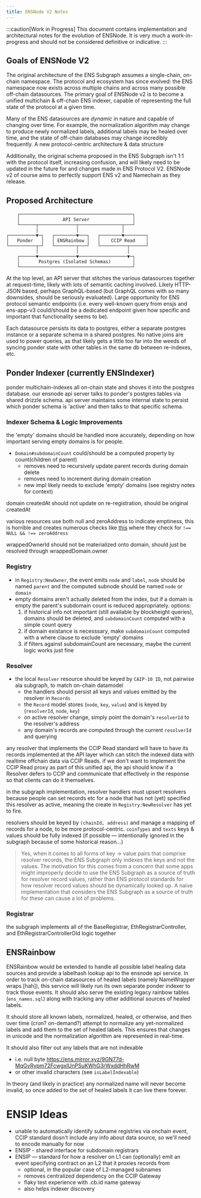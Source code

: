 ```yaml
---
title: ENSNode V2 Notes
---
```


:::caution[Work in Progress]
This document contains implementation and architectural notes for the evolution of ENSNode. It is very much a work-in-progress and should not be considered definitive or indicative.
:::

## Goals of ENSNode V2

The original architecture of the ENS Subgraph assumes a single-chain, on-chain namespace. The protocol and ecosystem has since evolved: the ENS namespace now exists across multiple chains and across many possible off-chain datasources. The primary goal of ENSNode v2 is to become a unified multichain & off-chain ENS indexer, capable of representing the full state of the protocol at a given time.

Many of the ENS datasources are _dynamic_ in nature and capable of changing over time. For example, the normalization algorithm may change to produce newly normalized labels, additional labels may be healed over time, and the state of off-chain databases may change incredibly frequently. A new protocol-centric architecture & data structure

Additionally, the original schema proposed in the ENS Subgraph isn't 1:1 with the protocol itself, increasing confusion, and will likely need to be updated in the future for and changes made in ENS Protocol V2. ENSNode v2 of course aims to perfectly support ENS v2 and Namechain as they release.

## Proposed Architecture

```
    ┌──────────────────────────────────────────┐
    │                API Server                │
    └──────┬──────────────┬────────────────┬───┘
           │              │                │
┌──────────▼─┐   ┌────────▼───┐   ┌────────▼────────┐
│   Ponder   │   │ ENSRainbow │   │    CCIP Read    │
└──────────┬─┘   └────────┬───┘   └──────────┬──────┘
           │              │                  │
    ┌──────▼──────────────▼──────────────────▼─┐
    │       Postgres (Isolated Schemas)        │
    └──────────────────────────────────────────┘
```

At the top level, an API server that stitches the various datasources together at request-time, likely with lots of semantic caching involved. Likely HTTP-JSON based, perhaps GraphQL-based (but GraphQL comes with so many downsides, should be seriously evaluated). Large opportunity for ENS protocol semantic endpoints (i.e. every well-known query from ensjs and ens-app-v3 could/should be a dedicated endpoint given how specific and important that functionality seems to be).

Each datasource persists its data to postgres, either a separate postgres instance or a separate schema in a shared postgres. No native joins are used to power queries, as that likely gets a little too far into the weeds of syncing ponder state with other tables in the same db between re-indexes, etc.

## Ponder Indexer (currently ENSIndexer)

ponder multichain-indexes all on-chain state and shoves it into the postgres database. our ensnode api server talks to ponder's postgres tables via shared drizzle schema. api server maintains some internal state to persist which ponder schema is 'active' and then talks to that specific schema.

### Indexer Schema & Logic Improvements

the 'empty' domains should be handled more accurately, depending on how important serving empty domains is for people.

- `Domain#subdomainCount` could/should be a computed property by count(children of parent)
  - removes need to recursively update parent records during domain delete
  - removes need to increment during domain creation
  - new impl likely needs to exclude 'empty' domains (see registry notes for context)

domain createdAt should not update on re-registration, should be original createdAt

various resources use both null and zeroAddress to indicate emptiness, this is horrible and creates numerous checks like [this](https://github.com/ensdomains/ensjs/blob/17ab314/packages/ensjs/src/functions/subgraph/getNamesForAddress.ts#L255) where they check for `!== NULL && !== zeroAddress`

wrappedOwnerId should not be materialized onto domain, should just be resolved through wrappedDomain.owner

### Registry

- in `Registry:NewOwner`, the event emits `node` and `label`, `node` should be named `parent` and the computed subnode should be named `node` or `domain`
- empty domains aren't actually deleted from the index, but if a domain is empty the parent's subdomain count is reduced appropriately. options:
  1. if historical info not important (still available by blockheight queries), domains should be deleted, and `subdomainCount` computed with a simple count query
  2. if domain existance is necesssary, make `subdomainCount` computed with a where clause to exclude 'empty' domains
  3. if filters against subdomainCount are necessary, maybe the current logic works just fine


### Resolver

- the local `Resolver` resource should be keyed by `CAIP-10 ID`, not pairwise ala subgraph, to match on-chain datamodel
  - the handlers should persist all keys and values emitted by the resolver in `Records`
  - the `Record` model stores (`node`, `key`, `value`) and is keyed by (`resolverId`, `node`, `key`)
  - on active resolver change, simply point the domain's `resolverId` to the resolver's address
  - any domain's records are computed through the current `resolverId` and querying

any resolver that implements the CCIP Read standard will have to have its records implemented at the API layer which can stitch the indexed data with realtime offchain data via CCIP Reads. if we don't want to implement the CCIP Read proxy as part of this unified api, the api should know if a Resolver defers to CCIP and communicate that effectively in the response so that clients can do it themselves.

in the subgraph implementation, resolver handlers must upsert resolvers because people can set records etc for a node that has not (yet) specified this resolver as active, meaning the create in `Registry:NewResolver` has yet to fire.

resolvers should be keyed by `(chainId, address)` and manage a mapping of records for a node, to be more protocol-centric. `coinTypes` and `texts` keys & values should be fully indexed (if possible — intentionally ignored in the subgraph because of some historical reason...)

> Yes, when it comes to all forms of key -> value pairs that comprise resolver records, the ENS Subgraph only indexes the keys and not the values. The motivation for this comes from a concern that some apps might improperly decide to use the ENS Subgraph as a source of truth for resolver record values, rather than ENS protocol standards for how resolver record values should be dynamically looked up. A naive implementation that considers the ENS Subgraph as a source of truth for these can cause a lot of problems.

### Registrar

the subgraph implements all of the BaseRegistrar, EthRegistrarController, and EthRegistrarControllerOld logic together

## ENSRainbow

ENSRainbow would be extended to handle all possible label healing data sources and provide a labelhash lookup api to the ensnode api service. In order to track on-chain datasources of healed labels (namely NameWrapper wraps [hah]), this service will likely run its own separate ponder indexer to track those events. It should also serve the existing legacy rainbow tables (`ens_names.sql`) along with tracking any other additional sources of healed labels.

It should store all known labels, normalized, healed, or otherwise, and then over time (cron? on-demand?) attempt to normalize any yet-normalized labels and add them to the set of healed labels. This ensures that changes in unicode and the normalization algorithm are represented in real-time.

It should also filter out any labels that are not indexable
- i.e. null byte https://ens.mirror.xyz/9GN77d-MqGvRypm72FcwgxlUnPSuKWhG3rWxddHhRwM
- or other invalid characters (see `isLabelIndexable`)

In theory (and likely in practice) any normalized name will never become invalid, so once added to the set of healed labels it can live there forever.

# ENSIP Ideas

- unable to automatically identify subname registries via onchain event, CCIP standard dosn't include any info about data source, so we'll need to encode manually for now
- ENSIP - shared interface for subdomain registrars
- ENSIP — standard for how a resolver on L1 can (optionally) emit an event specifying contract on an L2 that it proxies records from
  - optional, in the popular case of L2-managed subnames
  - removes centralized dependency on the CCIP Gateway
  - flaky test experience with .cb.id name gateway
  - also helps indexer discovery
